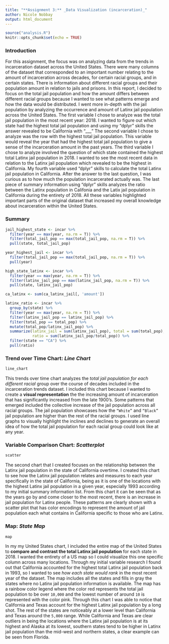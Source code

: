 ```yaml
---
title: "**Assignment 3:** _Data Visualization (incarceration)_"
author: Nicole Nobbay
output: html_document
---
```


```r
source("analysis.R")
knitr::opts_chunk$set(echo = TRUE)
```

### **Introduction**

  For this assignment, the focus was on analyzing data from the trends in incarceration dataset across the United States. There were many columns of the dataset that corresponded to an important number relating to the amount of incarceration across decades, for certain racial groups, and in certain states. There is information about different racial groups and their population amount in relation to jails and prisons. In this report, I decided to focus on the total jail population and how the amount differs between different racial groups because I wanted to see what patterns emerge and how the data would be distributed. I went more in-depth with the jail population by analyzing the occurrence and amount of Latinx jail population across the United States. 
  The first variable I chose to analyze was the total jail population in the most recent year: 2018. I wanted to figure out which state had the highest total jail population and using my “dplyr” skills the answer revealed to be California with “___” The second variable I chose to analyze was the row with the highest total jail population. This variable would reveal the year that had the highest total jail population to give a sense of the incarceration amount in the past years. The third variable I chose to analyze involved the question of which state contained the highest total Latinx jail population in 2018. I wanted to see the most recent data in relation to the Latinx jail population which revealed to be the highest in California. My fourth variable used “dplyr” skills to calculate the total Latinx jail population in California. After the answer to the last question, I was curious as to how much the population incarcerated actually was. The last piece of summary information using “dplyr” skills analyzes the ratio between the Latinx population in Califonia and the Latix jail population in California during the entirety of 2018. All these variables highlighted important parts of the original dataset that increased my overall knowledge about incarceration within the United States.

### **Summary**
```r

jail_highest_state <- incar %>%
  filter(year == max(year, na.rm = T)) %>%
  filter(total_jail_pop == max(total_jail_pop, na.rm = T)) %>%
  pull(state, total_jail_pop)

year_highest_jail <- incar %>%
  filter(total_jail_pop == max(total_jail_pop, na.rm = T)) %>%
  pull(year) 

high_state_latinx <- incar %>%
  filter(year == max(year, na.rm = T)) %>%
  filter(latinx_jail_pop == max(latinx_jail_pop, na.rm = T)) %>%
  pull(state, latinx_jail_pop)

ca_latinx <- sum(ca_latinx_jail[, 'amount'])

latinx_ratio <- incar %>%
  group_by(state) %>%
  filter(year == max(year, na.rm = T)) %>%
  filter(latinx_jail_pop == latinx_jail_pop) %>%
  filter(total_pop == total_pop) %>%
  mutate(total_pop/latinx_jail_pop) %>% 
  summarize(latinx_jail = sum(latinx_jail_pop), total = sum(total_pop),
            ratio = sum(latinx_jail_pop/total_pop)) %>% 
  filter(state == "CA") %>% 
  pull(ratio)

```

### **Trend over Time Chart:** _Line Chart_
```r
line_chart
```

This trends over time chart analyzes the _total jail population for each different racial_ group over the course of decades included in the incarceration trends dataset. I included this chart because I wanted to create a **visual representation** the the increasing amount of incarceration that has significantly increased from the late 1900’s. Some patterns that emerged included the collective increase of the jail population across all racial groups. The jail population showcases how the `“White”` and `“Black”` jail population are higher than the rest of the racial groups. I used line graphs to visually highlight the inclines and declines to generate an overall idea of how the total jail population for each racial group could look like at any year.

### **Variable Comparison Chart:** _Scatterplot_
```r
scatter
```

The second chart that I created focuses on the relationship between the Latinx jail population in the state of California overtime. I created this chart to see how the Latinx jail population relates and measures to each year specifically in the state of California, being as it is one of the locations with the highest Latinx jail population in a given year, especially 1993 according to my initial summary information list. From this chart it can be seen that as the years go by and come closer to the most recent, there is an increase in jail population for Latinx people. These patterns are clearly shown with a scatter plot that has color encodings to represent the amount of jail population each what contains in California specific to those who are Latinx. 

### **Map:** _State Map_
```r
map
```

In my my United States chart, I included the entire map of the United States to **compare and contrast the total Latinx jail population** for each state in 2018. I wanted the entirety of a US map so I could visualize this one specific column across many locations. Through my initial variable research I found out that California accounted for the highest total Latinx jail population back in 1993, so I wanted to see _how each state would rank_ in the most recent year of the dataset. The map includes all the states and fills in gray the states where no Latinx jail population information is available. The map has a rainbow color legend where the color red represents the total jail population to be over `10,000` and the lowest number of around `10` is represented with the color pink. Through this chart I was able to notice that California and Texas account for the highest Latinx jail population by a long shot. The rest of the states are noticeably at a lower level than California and Texas around the `5,000` range. While California and Texas are clear outliers in being the locations where the Latinx jail population is at its highest and Alaska at its lowest, southern states tend to be higher in Latinx jail population than the mid-west and northern states, a clear example can be seen from Florida. 
